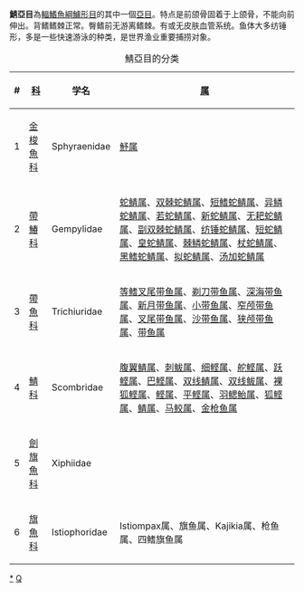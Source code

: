 {{Automatic taxobox
| taxon = Scombroidei
| image = 
| image_caption = 
| authority = 
| subdivision_ranks = [[科|科]]
| subdivision =
*見內文
}}
'''鯖亞目'''為[[輻鰭魚綱|輻鰭魚綱]][[鱸形目|鱸形目]]的其中一個[[亞目|亞目]]。特点是前颌骨固着于上颌骨，不能向前伸出。背鳍鳍棘正常。臀鳍前无游离鳍棘。有或无皮肤血管系统。鱼体大多纺锤形，多是一些快速游泳的种类，是世界渔业重要捕捞对象。
{| class="wikitable"
|+鯖亞目的分类
|-
! # !![[科_(生物)|科]] !! 学名!![[属|属]]
|-
|1 || [[金梭魚科|金梭魚科]]||Sphyraenidae||[[魣属|魣属]]
|-
| 2 || [[帶鰆科|帶鰆科]]||Gempylidae||[[黑刃蛇鲭|蛇鲭属]]、[[双棘蛇鲭|双棘蛇鲭属]]、[[长腹短鳍蛇鲭|短鳍蛇鲭属]]、[[异鳞蛇鲭属|异鳞蛇鲭属]]、[[三棘若蛇鲭|若蛇鲭属]]、[[新蛇鲭属|新蛇鲭属]]、[[无耙蛇鲭|无耙蛇鲭属]]、[[副双棘蛇鲭属|副双棘蛇鲭属]]、[[纺锤蛇鲭属|纺锤蛇鲭属]]、[[短蛇鲭属|短蛇鲭属]]、[[皇蛇鲭|皇蛇鲭属]]、[[棘鳞蛇鲭属|棘鳞蛇鲭属]]、[[杖蛇鲭|杖蛇鲭属]]、[[黑鳍蛇鲭|黑鳍蛇鲭属]]、[[白拟蛇鲭|拟蛇鲭属]]、[[壮体汤加蛇鲭|汤加蛇鲭属]]
|-
| 3|| [[帶魚科|帶魚科]]||Trichiuridae||[[等鳍叉尾带鱼属|等鳍叉尾带鱼属]]、[[长剃刀带鱼|剃刀带鱼属]]、[[深海带鱼属|深海带鱼属]]、[[新月带鱼属|新月带鱼属]]、[[小带鱼|小带鱼属]]、[[窄颅带鱼属|窄颅带鱼属]]、[[叉尾带鱼属|叉尾带鱼属]]、[[沙带鱼|沙带鱼属]]、[[狭颅带鱼|狭颅带鱼属]]、[[带鱼属|带鱼属]]
|-
| 4|| [[鯖科|鯖科]]||Scombridae||[[腹翼鲭|腹翼鲭属]]、[[刺鲅属|刺鲅属]]、[[细鲣|细鲣属]]、[[舵鲣属|舵鲣属]]、[[灰跃鲣|跃鲣属]]、[[巴鲣|巴鲣属]]、[[大眼双线鲭|双线鲭属]]、[[双线鲅属|双线鲅属]]、[[裸狐鲣|裸狐鲣属]]、[[鲣|鲣属]]、[[平鲣|平鲣属]]、[[羽鳃鲐|羽鳃鲐属]]、[[狐鲣属|狐鲣属]]、[[鲭属|鲭属]]、[[马鲛属|马鲛属]]、[[金枪鱼属|金枪鱼属]]
|-
| 5|| [[劍旗魚科|劍旗魚科]]||Xiphiidae||
|-
| 6|| [[旗魚科|旗魚科]]||Istiophoridae||Istiompax属、旗鱼属、Kajikia属、枪鱼属、四鳍旗鱼属
|}
{{Taxonbar|from=Q428555}}

[[Category:鯖亞目|*]]
[[Category:鲈形目|Q]]